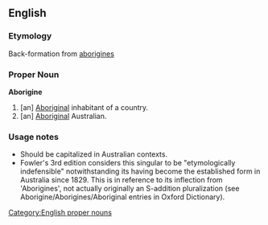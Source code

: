 ==English==
===Etymology===
Back-formation from [[aborigines]]

===Proper Noun===
'''Aborigine'''
#[an] [[Aboriginal]] inhabitant of a country.
#[an] [[Aboriginal]] Australian.

===Usage notes===
*Should be capitalized in Australian contexts.
*Fowler's 3rd edition considers this singular to be "etymologically indefensible" notwithstanding its having become the established form in Australia since 1829.  This is in reference to its inflection from 'Aborigines', not actually originally an S-addition pluralization (see Aborigine/Aborigines/Aboriginal entries in Oxford Dictionary).

[[Category:English proper nouns]]